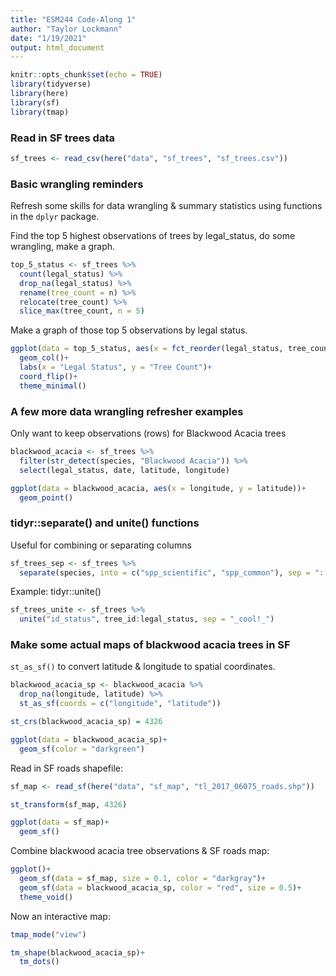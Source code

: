 ```yaml
---
title: "ESM244 Code-Along 1"
author: "Taylor Lockmann"
date: "1/19/2021"
output: html_document
---
```


```r
knitr::opts_chunk$set(echo = TRUE)
library(tidyverse)
library(here)
library(sf)
library(tmap)
```

### Read in SF trees data

```r
sf_trees <- read_csv(here("data", "sf_trees", "sf_trees.csv"))

```

### Basic wrangling reminders

Refresh some skills for data wrangling & summary statistics using functions in the `dplyr` package.

Find the top 5 highest observations of trees by legal_status, do some wrangling, make a graph.
```r
top_5_status <- sf_trees %>% 
  count(legal_status) %>% 
  drop_na(legal_status) %>% 
  rename(tree_count = n) %>% 
  relocate(tree_count) %>% 
  slice_max(tree_count, n = 5)
```

Make a graph of those top 5 observations by legal status.

```r
ggplot(data = top_5_status, aes(x = fct_reorder(legal_status, tree_count), y = tree_count))+
  geom_col()+
  labs(x = "Legal Status", y = "Tree Count")+
  coord_flip()+
  theme_minimal()
```

### A few more data wrangling refresher examples

Only want to keep observations (rows) for Blackwood Acacia trees

```r
blackwood_acacia <- sf_trees %>%
  filter(str_detect(species, "Blackwood Acacia")) %>% 
  select(legal_status, date, latitude, longitude)

ggplot(data = blackwood_acacia, aes(x = longitude, y = latitude))+
  geom_point()
```

### tidyr::separate() and unite() functions

Useful for combining or separating columns

```r
sf_trees_sep <- sf_trees %>% 
  separate(species, into = c("spp_scientific", "spp_common"), sep = "::")
```

Example: tidyr::unite() 

```r
sf_trees_unite <- sf_trees %>% 
  unite("id_status", tree_id:legal_status, sep = "_cool!_")
```

### Make some actual maps of blackwood acacia trees in SF

`st_as_sf()` to convert latitude & longitude to spatial coordinates.

```r
blackwood_acacia_sp <- blackwood_acacia %>% 
  drop_na(longitude, latitude) %>% 
  st_as_sf(coords = c("longitude", "latitude"))

st_crs(blackwood_acacia_sp) = 4326

ggplot(data = blackwood_acacia_sp)+
  geom_sf(color = "darkgreen")
```

Read in SF roads shapefile:

```r
sf_map <- read_sf(here("data", "sf_map", "tl_2017_06075_roads.shp"))

st_transform(sf_map, 4326)

ggplot(data = sf_map)+
  geom_sf()
```

Combine blackwood acacia tree observations & SF roads map:

```r
ggplot()+
  geom_sf(data = sf_map, size = 0.1, color = "darkgray")+
  geom_sf(data = blackwood_acacia_sp, color = "red", size = 0.5)+
  theme_void()
```

Now an interactive map:
```r
tmap_mode("view")

tm_shape(blackwood_acacia_sp)+
  tm_dots()
```

